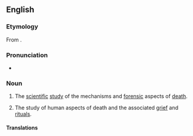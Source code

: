 ==English==
{{wikipedia}}

===Etymology===
From {{confix|en|thanato|ology}}.

===Pronunciation===
* {{a|UK}} {{IPA|/θanəˈtɒlədʒi/|lang=en}}

===Noun===
{{en-noun|-|thanatologies}}

# The [[scientific]] [[study]] of the mechanisms and [[forensic]] aspects of [[death]].
# {{lb|en|psychology}} The study of human aspects of death and the associated [[grief]] and [[ritual]]s.

====Translations====
{{trans-see|deathlore}}